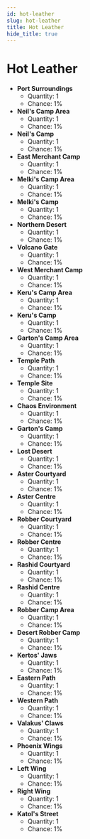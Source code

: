 ---
id: hot-leather
slug: hot-leather
title: Hot Leather
hide_title: true
---


# <ItemIcon iconId="2047"/> Hot Leather
- **Port Surroundings**
	- Quantity: 1
	- Chance: 1%
- **Neil's Camp Area**
	- Quantity: 1
	- Chance: 1%
- **Neil's Camp**
	- Quantity: 1
	- Chance: 1%
- **East Merchant Camp**
	- Quantity: 1
	- Chance: 1%
- **Melki's Camp Area**
	- Quantity: 1
	- Chance: 1%
- **Melki's Camp**
	- Quantity: 1
	- Chance: 1%
- **Northern Desert**
	- Quantity: 1
	- Chance: 1%
- **Volcano Gate**
	- Quantity: 1
	- Chance: 1%
- **West Merchant Camp**
	- Quantity: 1
	- Chance: 1%
- **Keru's Camp Area**
	- Quantity: 1
	- Chance: 1%
- **Keru's Camp**
	- Quantity: 1
	- Chance: 1%
- **Garton's Camp Area**
	- Quantity: 1
	- Chance: 1%
- **Temple Path**
	- Quantity: 1
	- Chance: 1%
- **Temple Site**
	- Quantity: 1
	- Chance: 1%
- **Chaos Environment**
	- Quantity: 1
	- Chance: 1%
- **Garton's Camp**
	- Quantity: 1
	- Chance: 1%
- **Lost Desert**
	- Quantity: 1
	- Chance: 1%
- **Aster Courtyard**
	- Quantity: 1
	- Chance: 1%
- **Aster Centre**
	- Quantity: 1
	- Chance: 1%
- **Robber Courtyard**
	- Quantity: 1
	- Chance: 1%
- **Robber Centre**
	- Quantity: 1
	- Chance: 1%
- **Rashid Courtyard**
	- Quantity: 1
	- Chance: 1%
- **Rashid Centre**
	- Quantity: 1
	- Chance: 1%
- **Robber Camp Area**
	- Quantity: 1
	- Chance: 1%
- **Desert Robber Camp**
	- Quantity: 1
	- Chance: 1%
- **Kertos' Jaws**
	- Quantity: 1
	- Chance: 1%
- **Eastern Path**
	- Quantity: 1
	- Chance: 1%
- **Western Path**
	- Quantity: 1
	- Chance: 1%
- **Valakus' Claws**
	- Quantity: 1
	- Chance: 1%
- **Phoenix Wings**
	- Quantity: 1
	- Chance: 1%
- **Left Wing**
	- Quantity: 1
	- Chance: 1%
- **Right Wing**
	- Quantity: 1
	- Chance: 1%
- **Katol's Street**
	- Quantity: 1
	- Chance: 1%

